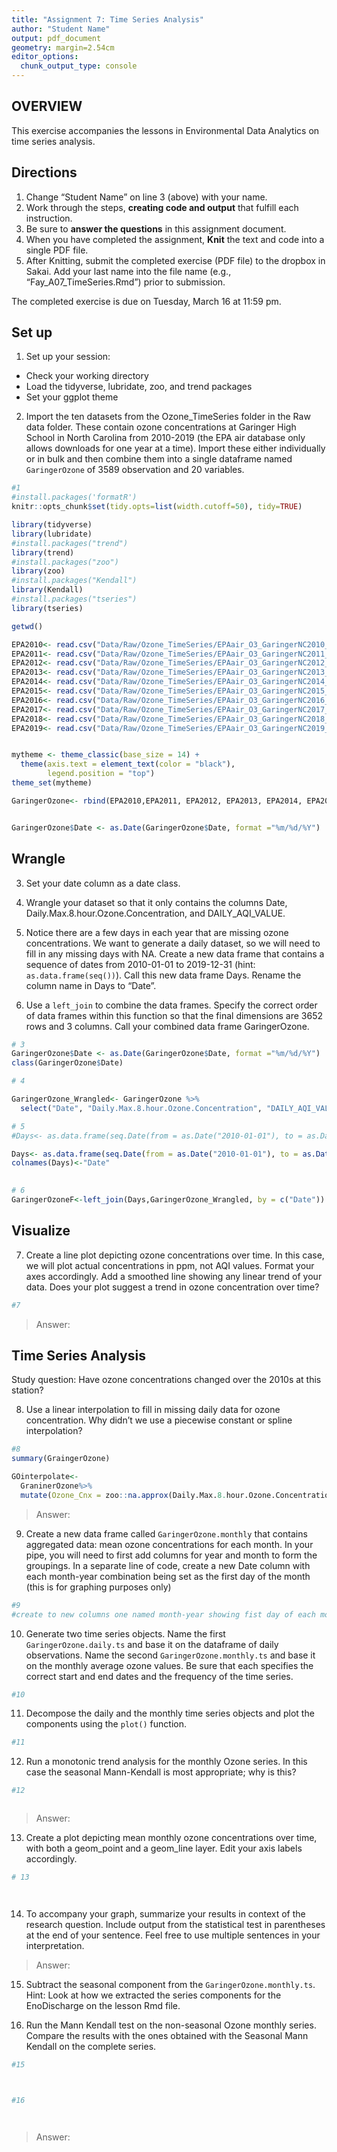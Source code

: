 ```yaml
---
title: "Assignment 7: Time Series Analysis"
author: "Student Name"
output: pdf_document
geometry: margin=2.54cm
editor_options: 
  chunk_output_type: console
---
```


## OVERVIEW

This exercise accompanies the lessons in Environmental Data Analytics on time series analysis. 

## Directions
1. Change "Student Name" on line 3 (above) with your name.
2. Work through the steps, **creating code and output** that fulfill each instruction.
3. Be sure to **answer the questions** in this assignment document.
4. When you have completed the assignment, **Knit** the text and code into a single PDF file.
5. After Knitting, submit the completed exercise (PDF file) to the dropbox in Sakai. Add your last name into the file name (e.g., "Fay_A07_TimeSeries.Rmd") prior to submission.

The completed exercise is due on Tuesday, March 16 at 11:59 pm.

## Set up 
1. Set up your session:

* Check your working directory
* Load the tidyverse, lubridate, zoo, and trend packages
* Set your ggplot theme

2. Import the ten datasets from the Ozone_TimeSeries folder in the Raw data folder. These contain ozone concentrations at Garinger High School in North Carolina from 2010-2019 (the EPA air database only allows downloads for one year at a time). Import these either individually or in bulk and then combine them into a single dataframe named `GaringerOzone` of 3589 observation and 20 variables. 

```r
#1
#install.packages('formatR')
knitr::opts_chunk$set(tidy.opts=list(width.cutoff=50), tidy=TRUE)

library(tidyverse)
library(lubridate)
#install.packages("trend")
library(trend)
#install.packages("zoo")
library(zoo)
#install.packages("Kendall")
library(Kendall)
#install.packages("tseries")
library(tseries)

getwd()

EPA2010<- read.csv("Data/Raw/Ozone_TimeSeries/EPAair_O3_GaringerNC2010_raw.csv", stringsAsFactors = TRUE)
EPA2011<- read.csv("Data/Raw/Ozone_TimeSeries/EPAair_O3_GaringerNC2011_raw.csv", stringsAsFactors = TRUE)
EPA2012<- read.csv("Data/Raw/Ozone_TimeSeries/EPAair_O3_GaringerNC2012_raw.csv", stringsAsFactors = TRUE)
EPA2013<- read.csv("Data/Raw/Ozone_TimeSeries/EPAair_O3_GaringerNC2013_raw.csv", stringsAsFactors = TRUE)
EPA2014<- read.csv("Data/Raw/Ozone_TimeSeries/EPAair_O3_GaringerNC2014_raw.csv", stringsAsFactors = TRUE)
EPA2015<- read.csv("Data/Raw/Ozone_TimeSeries/EPAair_O3_GaringerNC2015_raw.csv", stringsAsFactors = TRUE)
EPA2016<- read.csv("Data/Raw/Ozone_TimeSeries/EPAair_O3_GaringerNC2016_raw.csv", stringsAsFactors = TRUE)
EPA2017<- read.csv("Data/Raw/Ozone_TimeSeries/EPAair_O3_GaringerNC2017_raw.csv", stringsAsFactors = TRUE)
EPA2018<- read.csv("Data/Raw/Ozone_TimeSeries/EPAair_O3_GaringerNC2018_raw.csv", stringsAsFactors = TRUE)
EPA2019<- read.csv("Data/Raw/Ozone_TimeSeries/EPAair_O3_GaringerNC2019_raw.csv", stringsAsFactors = TRUE)


mytheme <- theme_classic(base_size = 14) +
  theme(axis.text = element_text(color = "black"), 
        legend.position = "top")
theme_set(mytheme)

GaringerOzone<- rbind(EPA2010,EPA2011, EPA2012, EPA2013, EPA2014, EPA2015, EPA2016, EPA2017, EPA2018, EPA2019)


GaringerOzone$Date <- as.Date(GaringerOzone$Date, format ="%m/%d/%Y")
```

## Wrangle

3. Set your date column as a date class.

4. Wrangle your dataset so that it only contains the columns Date, Daily.Max.8.hour.Ozone.Concentration, and DAILY_AQI_VALUE. 

5. Notice there are a few days in each year that are missing ozone concentrations. We want to generate a daily dataset, so we will need to fill in any missing days with NA. Create a new data frame that contains a sequence of dates from 2010-01-01 to 2019-12-31 (hint: `as.data.frame(seq())`). Call this new data frame Days. Rename the column name in Days to "Date".

6. Use a `left_join` to combine the data frames. Specify the correct order of data frames within this function so that the final dimensions are 3652 rows and 3 columns. Call your combined data frame GaringerOzone. 

```r
# 3
GaringerOzone$Date <- as.Date(GaringerOzone$Date, format ="%m/%d/%Y")
class(GaringerOzone$Date)

# 4

GaringerOzone_Wrangled<- GaringerOzone %>%
  select("Date", "Daily.Max.8.hour.Ozone.Concentration", "DAILY_AQI_VALUE")

# 5
#Days<- as.data.frame(seq.Date(from = as.Date("2010-01-01"), to = as.Date("2019-12-31"), by=1), colnames("Date"))

Days<- as.data.frame(seq.Date(from = as.Date("2010-01-01"), to = as.Date("2019-12-31"), by=1))
colnames(Days)<-"Date"

                      
# 6
GaringerOzoneF<-left_join(Days,GaringerOzone_Wrangled, by = c("Date"))

```

## Visualize

7. Create a line plot depicting ozone concentrations over time. In this case, we will plot actual concentrations in ppm, not AQI values. Format your axes accordingly. Add a smoothed line showing any linear trend of your data. Does your plot suggest a trend in ozone concentration over time?

```r
#7

```

>Answer:

## Time Series Analysis

Study question: Have ozone concentrations changed over the 2010s at this station? 

8. Use a linear interpolation to fill in missing daily data for ozone concentration. Why didn't we use a piecewise constant or spline interpolation?

```r
#8
summary(GraingerOzone)

GOinterpolate<-
  GraninerOzone%>%
  mutate(Ozone_Cnx = zoo::na.approx(Daily.Max.8.hour.Ozone.Concentration))


```

> Answer: 


9. Create a new data frame called `GaringerOzone.monthly` that contains aggregated data: mean ozone concentrations for each month. In your pipe, you will need to first add columns for year and month to form the groupings. In a separate line of code, create a new Date column with each month-year combination being set as the first day of the month (this is for graphing purposes only)

```r
#9 
#create to new columns one named month-year showing fist day of each month. second column with mean of ozone each month. demisnions ill have fewwer rows then the previous columns. 

```


10. Generate two time series objects. Name the first `GaringerOzone.daily.ts` and base it on the dataframe of daily observations. Name the second `GaringerOzone.monthly.ts` and base it on the monthly average ozone values. Be sure that each specifies the correct start and end dates and the frequency of the time series.

```r
#10

```


11. Decompose the daily and the monthly time series objects and plot the components using the `plot()` function.

```r
#11


```


12. Run a monotonic trend analysis for the monthly Ozone series. In this case the seasonal Mann-Kendall is most appropriate; why is this?

```r
#12



```

> Answer: 

13. Create a plot depicting mean monthly ozone concentrations over time, with both a geom_point and a geom_line layer. Edit your axis labels accordingly.

```r
# 13




```

14. To accompany your graph, summarize your results in context of the research question. Include output from the statistical test in parentheses at the end of your sentence. Feel free to use multiple sentences in your interpretation.

> Answer: 

15. Subtract the seasonal component from the `GaringerOzone.monthly.ts`. Hint: Look at how we extracted the series components for the EnoDischarge on the lesson Rmd file.

16. Run the Mann Kendall test on the non-seasonal Ozone monthly series. Compare the results with the ones obtained with the Seasonal Mann Kendall on the complete series.

```r
#15



#16




```

> Answer: 
